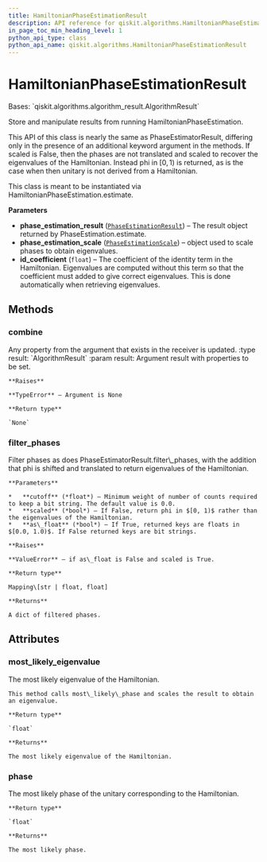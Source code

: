 ```yaml
---
title: HamiltonianPhaseEstimationResult
description: API reference for qiskit.algorithms.HamiltonianPhaseEstimationResult
in_page_toc_min_heading_level: 1
python_api_type: class
python_api_name: qiskit.algorithms.HamiltonianPhaseEstimationResult
---
```


# HamiltonianPhaseEstimationResult

<Class id="qiskit.algorithms.HamiltonianPhaseEstimationResult" isDedicatedPage={true} github="https://github.com/qiskit/qiskit/tree/stable/0.22/qiskit/algorithms/phase_estimators/hamiltonian_phase_estimation_result.py" signature="HamiltonianPhaseEstimationResult(phase_estimation_result, phase_estimation_scale, id_coefficient)" modifiers="class">
  Bases: `qiskit.algorithms.algorithm_result.AlgorithmResult`

  Store and manipulate results from running HamiltonianPhaseEstimation.

  This API of this class is nearly the same as PhaseEstimatorResult, differing only in the presence of an additional keyword argument in the methods. If scaled is False, then the phases are not translated and scaled to recover the eigenvalues of the Hamiltonian. Instead phi in $[0, 1)$ is returned, as is the case when then unitary is not derived from a Hamiltonian.

  This class is meant to be instantiated via HamiltonianPhaseEstimation.estimate.

  **Parameters**

  *   **phase\_estimation\_result** ([`PhaseEstimationResult`](qiskit.algorithms.PhaseEstimationResult "qiskit.algorithms.phase_estimators.phase_estimation_result.PhaseEstimationResult")) – The result object returned by PhaseEstimation.estimate.
  *   **phase\_estimation\_scale** ([`PhaseEstimationScale`](qiskit.algorithms.PhaseEstimationScale "qiskit.algorithms.phase_estimators.phase_estimation_scale.PhaseEstimationScale")) – object used to scale phases to obtain eigenvalues.
  *   **id\_coefficient** (`float`) – The coefficient of the identity term in the Hamiltonian. Eigenvalues are computed without this term so that the coefficient must added to give correct eigenvalues. This is done automatically when retrieving eigenvalues.

  ## Methods

  <span id="qiskit-algorithms-hamiltonianphaseestimationresult-combine" />

  ### combine

  <Function id="qiskit.algorithms.HamiltonianPhaseEstimationResult.combine" signature="HamiltonianPhaseEstimationResult.combine(result)">
    Any property from the argument that exists in the receiver is updated. :type result: `AlgorithmResult` :param result: Argument result with properties to be set.

    **Raises**

    **TypeError** – Argument is None

    **Return type**

    `None`
  </Function>

  <span id="qiskit-algorithms-hamiltonianphaseestimationresult-filter-phases" />

  ### filter\_phases

  <Function id="qiskit.algorithms.HamiltonianPhaseEstimationResult.filter_phases" signature="HamiltonianPhaseEstimationResult.filter_phases(cutoff=0.0, scaled=True, as_float=True)">
    Filter phases as does PhaseEstimatorResult.filter\_phases, with the addition that phi is shifted and translated to return eigenvalues of the Hamiltonian.

    **Parameters**

    *   **cutoff** (*float*) – Minimum weight of number of counts required to keep a bit string. The default value is 0.0.
    *   **scaled** (*bool*) – If False, return phi in $[0, 1)$ rather than the eigenvalues of the Hamiltonian.
    *   **as\_float** (*bool*) – If True, returned keys are floats in $[0.0, 1.0)$. If False returned keys are bit strings.

    **Raises**

    **ValueError** – if as\_float is False and scaled is True.

    **Return type**

    Mapping\[str | float, float]

    **Returns**

    A dict of filtered phases.
  </Function>

  ## Attributes

  ### most\_likely\_eigenvalue

  <Attribute id="qiskit.algorithms.HamiltonianPhaseEstimationResult.most_likely_eigenvalue">
    The most likely eigenvalue of the Hamiltonian.

    This method calls most\_likely\_phase and scales the result to obtain an eigenvalue.

    **Return type**

    `float`

    **Returns**

    The most likely eigenvalue of the Hamiltonian.
  </Attribute>

  ### phase

  <Attribute id="qiskit.algorithms.HamiltonianPhaseEstimationResult.phase">
    The most likely phase of the unitary corresponding to the Hamiltonian.

    **Return type**

    `float`

    **Returns**

    The most likely phase.
  </Attribute>
</Class>

